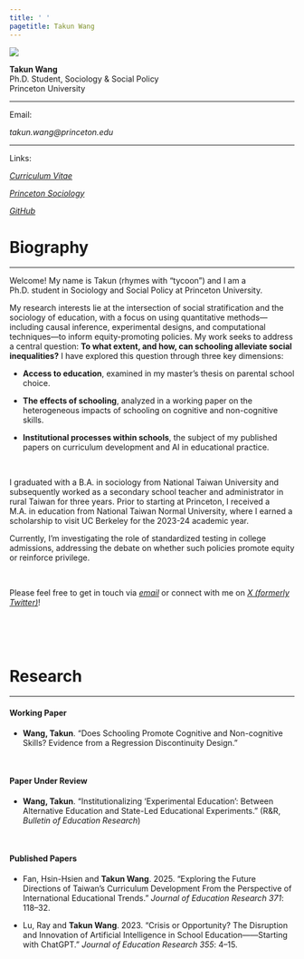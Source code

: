 ```yaml
---
title: ' '
pagetitle: Takun Wang
---
```



<div class="column-left">

<img src="images/takun_2023.jpeg">

**Takun Wang**  
Ph.D. Student, Sociology & Social Policy  
Princeton University

<hr>

Email:  
  
*takun.wang@princeton.edu*
  
<hr>
  
Links:  

[*Curriculum Vitae*](https://drive.google.com/file/d/1YKjheNhJ9ViEE0HNoPQ6EqBIXrAWeoRr/view?usp=sharing)

[*Princeton Sociology*](https://sociology.princeton.edu/people/takun-wang) 

[*GitHub*](https://github.com/wangtakun)

</div>


<div class="column-right">

# Biography
<hr>

Welcome! My name is Takun (rhymes with “tycoon”) and I am a Ph.D. student in Sociology and Social Policy at Princeton University.  

My research interests lie at the intersection of social stratification and the sociology of education, with a focus on using quantitative methods—including causal inference, experimental designs, and computational techniques—to inform equity-promoting policies. My work seeks to address a central question: **To what extent, and how, can schooling alleviate social inequalities?** I have explored this question through three key dimensions:

* **Access to education**, examined in my master’s thesis on parental school choice.

* **The effects of schooling**, analyzed in a working paper on the heterogeneous impacts of schooling on cognitive and non-cognitive skills.

* **Institutional processes within schools**, the subject of my published papers on curriculum development and AI in educational practice.  

<br>

I graduated with a B.A. in sociology from National Taiwan University and subsequently worked as a secondary school teacher and administrator in rural Taiwan for three years. Prior to starting at Princeton, I received a M.A. in education from National Taiwan Normal University, where I earned a scholarship to visit UC Berkeley for the 2023-24 academic year.  

Currently, I’m investigating the role of standardized testing in college admissions, addressing the debate on whether such policies promote equity or reinforce privilege.

<br>

Please feel free to get in touch via [*email*](takun.wang@princeton.edu) or connect with me on [*X (formerly Twitter)*](https://x.com/takun_wang)!

<br>
<br>
<br>


# Research
<hr>

<h4> Working Paper </h4>

* **Wang, Takun**. "Does Schooling Promote Cognitive and Non-cognitive Skills? Evidence from a Regression Discontinuity Design."

<br>

<h4> Paper Under Review </h4>

* **Wang, Takun**. "Institutionalizing 'Experimental Education': Between Alternative Education and State-Led Educational Experiments." (R&R, *Bulletin of Education Research*)

<br>

<h4> Published Papers </h4>

* Fan, Hsin-Hsien and **Takun Wang**. 2025. "Exploring the Future Directions of Taiwan's Curriculum Development From the Perspective of International Educational Trends." *Journal of Education Research 371*: 118–32.

* Lu, Ray and **Takun Wang**. 2023. "Crisis or Opportunity? The Disruption and Innovation of Artificial Intelligence in School Education——Starting with ChatGPT." *Journal of Education Research 355*: 4–15. 

</div>